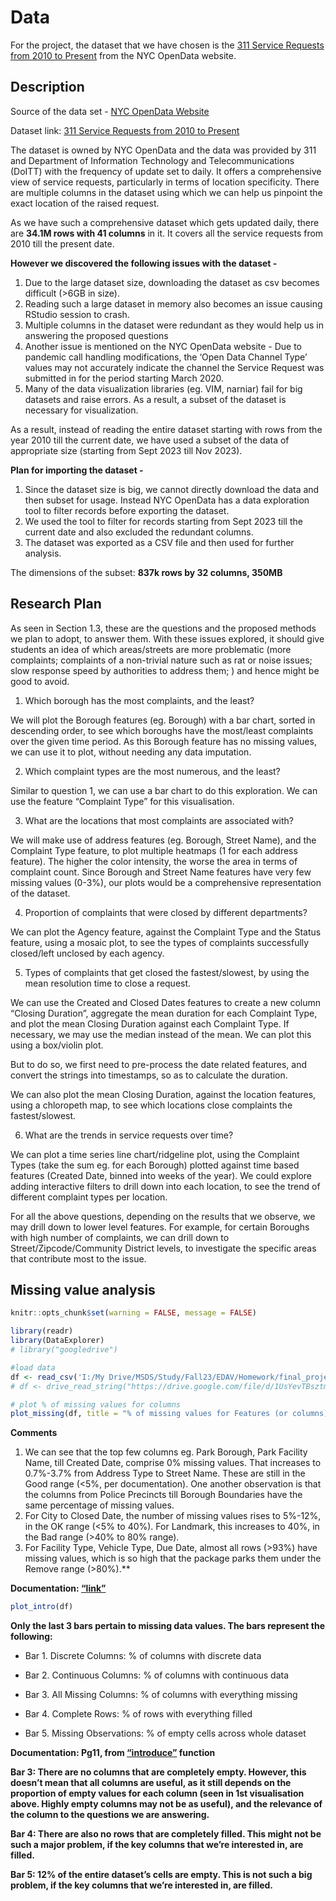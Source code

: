 # Data

For the project, the dataset that we have chosen is the [311 Service Requests from 2010 to Present](https://data.cityofnewyork.us/Social-Services/311-Service-Requests-from-2010-to-Present/erm2-nwe9) from the NYC OpenData website.

## Description

Source of the data set - [NYC OpenData Website](https://opendata.cityofnewyork.us/overview/)

Dataset link: [311 Service Requests from 2010 to Present](https://data.cityofnewyork.us/Social-Services/311-Service-Requests-from-2010-to-Present/erm2-nwe9)

The dataset is owned by NYC OpenData and the data was provided by 311 and Department of Information Technology and Telecommunications (DoITT) with the frequency of update set to daily. It offers a comprehensive view of service requests, particularly in terms of location specificity. There are multiple columns in the dataset using which we can help us pinpoint the exact location of the raised request.

As we have such a comprehensive dataset which gets updated daily, there are **34.1M rows with 41 columns** in it. It covers all the service requests from 2010 till the present date.

**However we discovered the following issues with the dataset -**

1.  Due to the large dataset size, downloading the dataset as csv becomes difficult (\>6GB in size).
2.  Reading such a large dataset in memory also becomes an issue causing RStudio session to crash.
3.  Multiple columns in the dataset were redundant as they would help us in answering the proposed questions
4.  Another issue is mentioned on the NYC OpenData website - Due to pandemic call handling modifications, the 'Open Data Channel Type' values may not accurately indicate the channel the Service Request was submitted in for the period starting March 2020.
5.  Many of the data visualization libraries (eg. VIM, narniar) fail for big datasets and raise errors. As a result, a subset of the dataset is necessary for visualization.

As a result, instead of reading the entire dataset starting with rows from the year 2010 till the current date, we have used a subset of the data of appropriate size (starting from Sept 2023 till Nov 2023).

**Plan for importing the dataset -**

1.  Since the dataset size is big, we cannot directly download the data and then subset for usage. Instead NYC OpenData has a data exploration tool to filter records before exporting the dataset.
2.  We used the tool to filter for records starting from Sept 2023 till the current date and also excluded the redundant columns.
3.  The dataset was exported as a CSV file and then used for further analysis.

The dimensions of the subset: **837k rows by 32 columns, 350MB**

## Research Plan

As seen in Section 1.3, these are the questions and the proposed methods we plan to adopt, to answer them. With these issues explored, it should give students an idea of which areas/streets are more problematic (more complaints; complaints of a non-trivial nature such as rat or noise issues; slow response speed by authorities to address them; ) and hence might be good to avoid.

1.  Which borough has the most complaints, and the least?

We will plot the Borough features (eg. Borough) with a bar chart, sorted in descending order, to see which boroughs have the most/least complaints over the given time period. As this Borough feature has no missing values, we can use it to plot, without needing any data imputation.

2.  Which complaint types are the most numerous, and the least?

Similar to question 1, we can use a bar chart to do this exploration. We can use the feature "Complaint Type" for this visualisation.

3.  What are the locations that most complaints are associated with?

We will make use of address features (eg. Borough, Street Name), and the Complaint Type feature, to plot multiple heatmaps (1 for each address feature). The higher the color intensity, the worse the area in terms of complaint count. Since Borough and Street Name features have very few missing values (0-3%), our plots would be a comprehensive representation of the dataset.

4.  Proportion of complaints that were closed by different departments?

We can plot the Agency feature, against the Complaint Type and the Status feature, using a mosaic plot, to see the types of complaints successfully closed/left unclosed by each agency.

5.  Types of complaints that get closed the fastest/slowest, by using the mean resolution time to close a request.

We can use the Created and Closed Dates features to create a new column "Closing Duration", aggregate the mean duration for each Complaint Type, and plot the mean Closing Duration against each Complaint Type. If necessary, we may use the median instead of the mean. We can plot this using a box/violin plot.

But to do so, we first need to pre-process the date related features, and convert the strings into timestamps, so as to calculate the duration.

We can also plot the mean Closing Duration, against the location features, using a chloropeth map, to see which locations close complaints the fastest/slowest.

6.  What are the trends in service requests over time?

We can plot a time series line chart/ridgeline plot, using the Complaint Types (take the sum eg. for each Borough) plotted against time based features (Created Date, binned into weeks of the year). We could explore adding interactive filters to drill down into each location, to see the trend of different complaint types per location.

For all the above questions, depending on the results that we observe, we may drill down to lower level features. For example, for certain Boroughs with high number of complaints, we can drill down to Street/Zipcode/Community District levels, to investigate the specific areas that contribute most to the issue.

## Missing value analysis

```r
knitr::opts_chunk$set(warning = FALSE, message = FALSE) 
```

```r
library(readr)
library(DataExplorer)
# library("googledrive")

#load data
df <- read_csv('I:/My Drive/MSDS/Study/Fall23/EDAV/Homework/final_project/311_Service_Requests_from_20230901_to_20231129.csv')
# df <- drive_read_string("https://drive.google.com/file/d/1UsYevTBsztmkhGO45Fubz1ToqzoeNHcV/view?usp=drive_link", type = 'csv') #always needs authentication, may not be ideal.

# plot % of missing values for columns 
plot_missing(df, title = "% of missing values for Features (or columns)", geom_label_args = list("size" = 2))
```

**Comments**

1.  We can see that the top few columns eg. Park Borough, Park Facility Name, till Created Date, comprise 0% missing values. That increases to 0.7%-3.7% from Address Type to Street Name. These are still in the Good range (\<5%, per documentation). One another observation is that the columns from Police Precincts till Borough Boundaries have the same percentage of missing values.
2.  For City to Closed Date, the number of missing values rises to 5%-12%, in the OK range (\<5% to 40%). For Landmark, this increases to 40%, in the Bad range (\>40% to 80% range).
3.  For Facility Type, Vehicle Type, Due Date, almost all rows (\>93%) have missing values, which is so high that the package parks them under the Remove range (\>80%).\*\*

**Documentation: ["link"](https://rdrr.io/cran/DataExplorer/src/R/plot_missing.r)**

```r
plot_intro(df)
```

**Only the last 3 bars pertain to missing data values. The bars represent the following:**

-   Bar 1. Discrete Columns: % of columns with discrete data

-   Bar 2. Continuous Columns: % of columns with continuous data

-   Bar 3. All Missing Columns: % of columns with everything missing

-   Bar 4. Complete Rows: % of rows with everything filled

-   Bar 5. Missing Observations: % of empty cells across whole dataset

**Documentation: Pg11, from ["introduce"](https://cran.r-project.org/web/packages/DataExplorer/DataExplorer.pdf) function**

**Bar 3: There are no columns that are completely empty. However, this doesn't mean that all columns are useful, as it still depends on the proportion of empty values for each column (seen in 1st visualisation above. Highly empty columns may not be as useful), and the relevance of the column to the questions we are answering.**

**Bar 4: There are also no rows that are completely filled. This might not be such a major problem, if the key columns that we're interested in, are filled.**

**Bar 5: 12% of the entire dataset's cells are empty. This is not such a big problem, if the key columns that we're interested in, are filled.**

